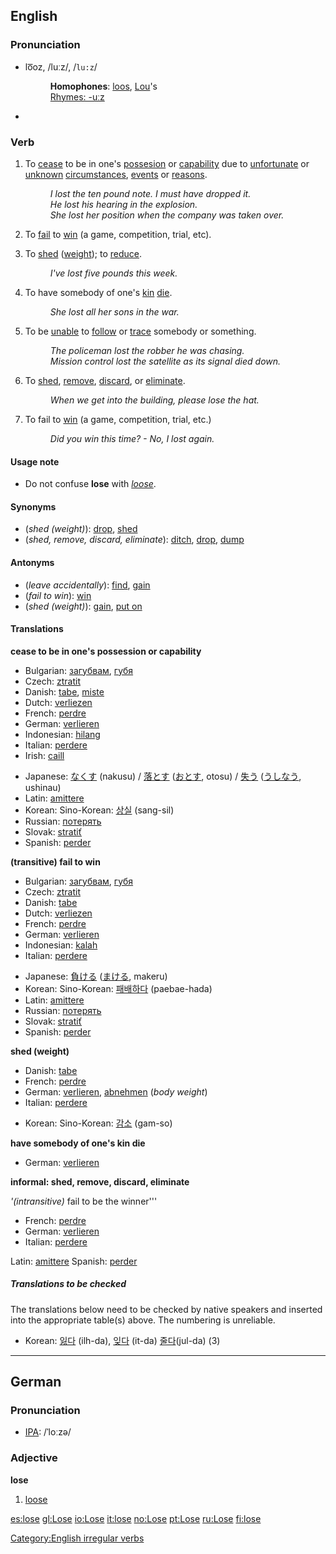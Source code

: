 {{See|Lose}}
==English==
===Pronunciation===
*lo͞oz, /luːz/, /<tt>lu:z</tt>/
*:'''Homophones''': [[loo]]s, [[Lou]]'s
*:[[Rhymes:English:-uːz|Rhymes: -uːz]]
*{{audio|en-us-lose.ogg|Audio (US)}}

===Verb===
[[Category:English irregular verbs]]
{{en-verb2|'''to lose'''|'''[[loses]]'''|'''[[lost]]'''|'''[[lost]]'''|'''[[losing]]'''}}

#{{transitive}} To [[cease]] to be in one's [[possesion]] or [[capability]] due to [[unfortunate]] or [[unknown]] [[circumstance]]s, [[event]]s or [[reason]]s.
#:''I lost the ten pound note. I must have dropped it.''
#:''He lost his hearing in the explosion.''
#:''She lost her position when the company was taken over.''
#{{transitive}} To [[fail]] to [[win]] (a game, competition, trial, etc).
#{{transitive}} To [[shed]] ([[weight]]); to [[reduce]].
#:''I've lost five pounds this week.''
#{{transitive}} To have somebody of one's [[kin]] [[die]].
#:''She lost all her sons in the war.''
#{{transitive}} To be [[unable]] to [[follow]] or [[trace]] somebody or something.
#:''The policeman lost the robber he was chasing.''
#:''Mission control lost the satellite as its signal died down.''
#{{transitive}} {{informal}} To [[shed]], [[remove]], [[discard]], or [[eliminate]].
#:''When we get into the building, please lose the hat.''
#{{intransitive}} To fail to [[win]] (a game, competition, trial, etc.)
#:''Did you win this time? - No, I lost again.''

====Usage note====
*Do not confuse '''lose''' with ''[[loose]]''.

====Synonyms====
*(''shed (weight)''): [[drop]], [[shed]]
*(''shed, remove, discard, eliminate''): [[ditch]], [[drop]], [[dump]]

====Antonyms====
*(''leave accidentally''): [[find]], [[gain]]
*(''fail to win''): [[win]]
*(''shed (weight)''): [[gain]], [[put on]]

====Translations====
'''cease to be in one's possession or capability'''
{{top}}
*Bulgarian: [[загубвам]], [[губя]]
*Czech: [[ztratit]]
*Danish: [[tabe]], [[miste]]
*Dutch: [[verliezen]]
*French: [[perdre]]
*German: [[verlieren]]
*Indonesian: [[hilang]]
*Italian: [[perdere]]
*Irish: [[caill]]
{{mid}}
*Japanese: [[なくす]] (nakusu) / [[落とす]] ([[おとす]], otosu) / [[失う]] ([[うしなう]], ushinau)
*Latin: [[amittere]]
*Korean: Sino-Korean: [[상실]] (sang-sil)
*Russian: [[пoтeрять]]
*Slovak: [[stratiť]]
*Spanish: [[perder]]
{{bottom}}

'''(transitive) fail to win'''
{{top}}
*Bulgarian: [[загубвам]], [[губя]]
*Czech: [[ztratit]]
*Danish: [[tabe]]
*Dutch: [[verliezen]]
*French: [[perdre]]
*German: [[verlieren]]
*Indonesian: [[kalah]]
*Italian: [[perdere]]
{{mid}}
*Japanese: [[負ける]] ([[まける]], makeru)
*Korean: Sino-Korean: [[패배]]하다 (paebae-hada)
*Latin: [[amittere]]
*Russian: [[пoтeрять]]
*Slovak: [[stratiť]]
*Spanish: [[perder]]
{{bottom}}

'''shed (weight)'''
{{top}}
*Danish: [[tabe]]
*French: [[perdre]]
*German: [[verlieren]], [[abnehmen]] (''body weight'')
*Italian: [[perdere]]
{{mid}}
*Korean: Sino-Korean: [[감소]] (gam-so)
{{bottom}}

'''have somebody of one's kin die'''
{{top}}
*German: [[verlieren]]
{{mid}}
{{bottom}}

'''informal: shed, remove, discard, eliminate'''
{{top}}
{{mid}}
{{bottom}}

'''(intransitive)'' fail to be the winner'''
{{top}}
*French: [[perdre]]
*German: [[verlieren]]
*Italian: [[perdere]]
{{mid}}
Latin: [[amittere]]
Spanish: [[perder]]
{{bottom}}

=====Translations to be checked=====
<!--Remove this section once all of the translations below have been moved into the tables above.-->

The translations below need to be checked by native speakers and inserted into the appropriate table(s) above.  The numbering is unreliable.

*Korean: [[잃다]] (ilh-da), [[잊다]] (it-da) [[줄다]](jul-da) (3)

----

==German==
===Pronunciation===
*[[IPA]]: /ˈloːzə/

===Adjective===
'''lose'''

#[[loose]]

[[es:lose]]
[[gl:Lose]]
[[io:Lose]]
[[it:lose]]
[[no:Lose]]
[[pt:Lose]]
[[ru:Lose]]
[[fi:lose]]